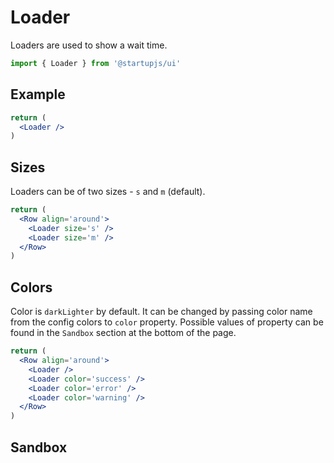 
# Loader

Loaders are used to show a wait time.

```jsx
import { Loader } from '@startupjs/ui'
```

## Example

```jsx example
return (
  <Loader />
)
```

## Sizes

Loaders can be of two sizes - `s` and `m` (default).

```jsx example
return (
  <Row align='around'>
    <Loader size='s' />
    <Loader size='m' />
  </Row>
)
```

## Colors

Color is `darkLighter` by default. It can be changed by passing color name from the config colors to `color` property. Possible values of property can be found in the `Sandbox` section at the bottom of the page.

```jsx example
return (
  <Row align='around'>
    <Loader />
    <Loader color='success' />
    <Loader color='error' />
    <Loader color='warning' />
  </Row>
)
```

## Sandbox

<Sandbox Component={Loader} />
